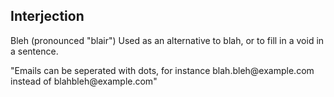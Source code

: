 
== Interjection ==
Bleh (pronounced "blair")
Used as an alternative to blah, or to fill in a void in a sentence.

"Emails can be seperated with dots, for instance blah.bleh@example.com instead of blahbleh@example.com"